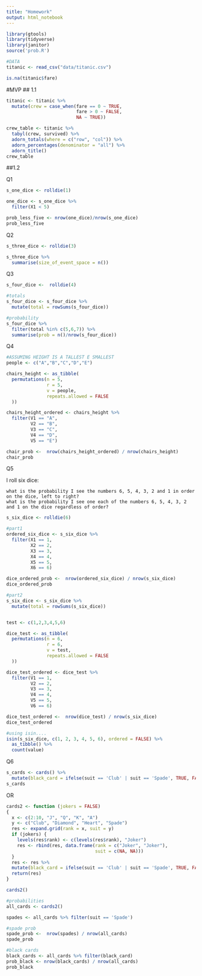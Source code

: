 ```yaml
---
title: "Homework"
output: html_notebook
---
```


```r
library(gtools)
library(tidyverse)
library(janitor)
source('prob.R')
```

```r
#DATA
titanic <- read_csv("data/titanic.csv")

is.na(titanic$fare)
```


#MVP
## 1.1
```r
titanic <- titanic %>%
  mutate(crew = case_when(fare == 0 ~ TRUE,
                          fare > 0 ~ FALSE,
                          NA ~ TRUE))

crew_table <- titanic %>% 
  tabyl(crew, survived) %>% 
  adorn_totals(where = c("row", "col")) %>% 
  adorn_percentages(denominator = "all") %>% 
  adorn_title()
crew_table

```

##1.2

Q1
```r
s_one_dice <- rolldie(1)

one_dice <- s_one_dice %>% 
  filter(X1 < 5)

prob_less_five <- nrow(one_dice)/nrow(s_one_dice)
prob_less_five
```

Q2
```r
s_three_dice <- rolldie(3)

s_three_dice %>% 
  summarise(size_of_event_space = n())
```

Q3
```r
s_four_dice <-  rolldie(4)

#totals
s_four_dice <- s_four_dice %>% 
  mutate(total = rowSums(s_four_dice))

#probability
s_four_dice %>% 
  filter(total %in% c(5,6,7)) %>% 
  summarise(prob = n()/nrow(s_four_dice))
```

Q4
```r
#ASSUMING HEIGHT IS A TALLEST E SMALLEST
people <- c("A","B","C","D","E")

chairs_height <- as_tibble(
  permutations(n = 5,
               r = 5,
               v = people,
               repeats.allowed = FALSE
  ))

chairs_height_ordered <- chairs_height %>% 
  filter(V1 == "A",
         V2 == "B",
         V3 == "C",
         V4 == "D",
         V5 == "E")

chair_prob <-  nrow(chairs_height_ordered) / nrow(chairs_height)
chair_prob
```

Q5

I roll six dice:

    what is the probability I see the numbers 6, 5, 4, 3, 2 and 1 in order on the dice, left to right?
    what is the probability I see one each of the numbers 6, 5, 4, 3, 2 and 1 on the dice regardless of order?

```r
s_six_dice <- rolldie(6)

#part1
ordered_six_dice <- s_six_dice %>% 
  filter(X1 == 1,
         X2 == 2,
         X3 == 3,
         X4 == 4,
         X5 == 5,
         X6 == 6)

dice_ordered_prob <-  nrow(ordered_six_dice) / nrow(s_six_dice)
dice_ordered_prob

#part2
s_six_dice <- s_six_dice %>% 
  mutate(total = rowSums(s_six_dice))


test <- c(1,2,3,4,5,6)

dice_test <- as_tibble(
  permutations(n = 6,
               r = 6,
               v = test,
               repeats.allowed = FALSE
  ))

dice_test_ordered <- dice_test %>%
  filter(V1 == 1,
         V2 == 2,
         V3 == 3,
         V4 == 4,
         V5 == 5,
         V6 == 6)

dice_test_ordered <-  nrow(dice_test) / nrow(s_six_dice)
dice_test_ordered

#using isin....
isin(s_six_dice, c(1, 2, 3, 4, 5, 6), ordered = FALSE) %>%
  as_tibble() %>%
  count(value)
```

Q6
```r
s_cards <- cards() %>% 
  mutate(black_card = ifelse(suit == 'Club' | suit == 'Spade', TRUE, FALSE))
s_cards
```
OR

```r
cards2 <- function (jokers = FALSE)
{
  x <- c(2:10, "J", "Q", "K", "A")
  y <- c("Club", "Diamond", "Heart", "Spade")
  res <- expand.grid(rank = x, suit = y)
  if (jokers) {
    levels(res$rank) <- c(levels(res$rank), "Joker")
    res <- rbind(res, data.frame(rank = c("Joker", "Joker"),
                                 suit = c(NA, NA)))
  }
  res <- res %>% 
  mutate(black_card = ifelse(suit == 'Club' | suit == 'Spade', TRUE, FALSE))
  return(res)
}

cards2()
```


```r
#probabilities
all_cards <- cards2()

spades <- all_cards %>% filter(suit == 'Spade')

#spade prob
spade_prob <-  nrow(spades) / nrow(all_cards)
spade_prob

#black cards
black_cards <- all_cards %>% filter(black_card)
prob_black <- nrow(black_cards) / nrow(all_cards)
prob_black

```

